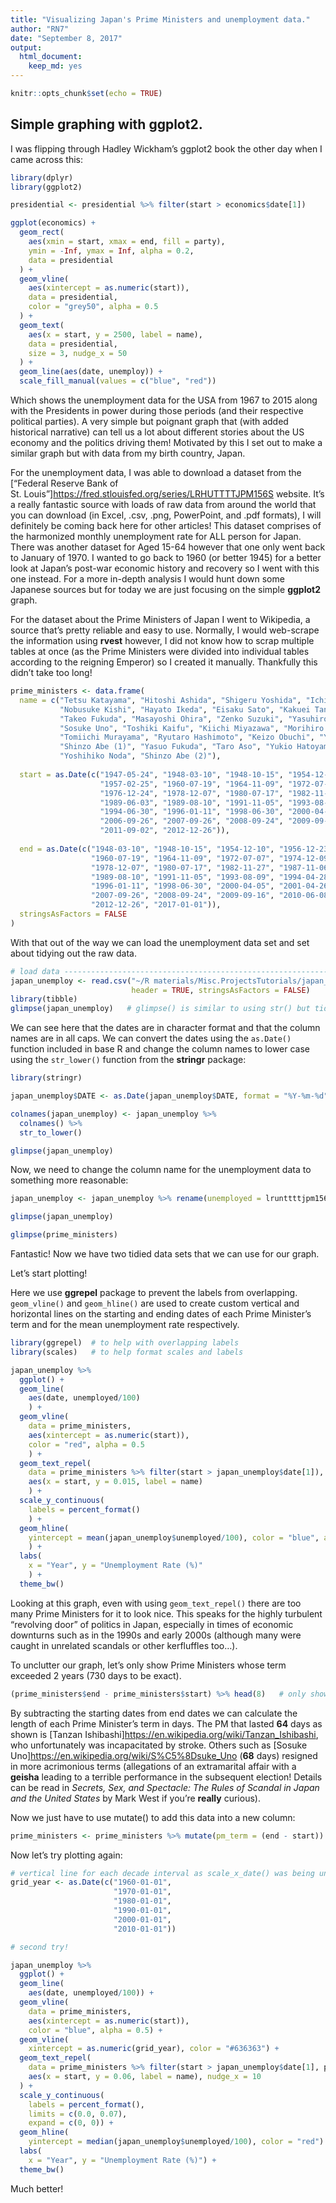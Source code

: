 ```yaml
---
title: "Visualizing Japan's Prime Ministers and unemployment data."
author: "RN7"
date: "September 8, 2017"
output: 
  html_document: 
    keep_md: yes
---
```


```r
knitr::opts_chunk$set(echo = TRUE)
```

## Simple graphing with ggplot2. 

I was flipping through Hadley Wickham's ggplot2 book the other day when I came across this:

```r
library(dplyr)
library(ggplot2)

presidential <- presidential %>% filter(start > economics$date[1])

ggplot(economics) +
  geom_rect(
    aes(xmin = start, xmax = end, fill = party), 
    ymin = -Inf, ymax = Inf, alpha = 0.2,
    data = presidential
  ) +
  geom_vline(
    aes(xintercept = as.numeric(start)), 
    data = presidential,
    color = "grey50", alpha = 0.5
  ) +
  geom_text(
    aes(x = start, y = 2500, label = name), 
    data = presidential, 
    size = 3, nudge_x = 50
  ) +
  geom_line(aes(date, unemploy)) +
  scale_fill_manual(values = c("blue", "red"))
```

Which shows the unemployment data for the USA from 1967 to 2015 along with the Presidents in power during those periods (and their respective political parties). A very simple but poignant graph that (with added historical narrative) can tell us a lot about different stories about the US economy and the politics driving them! Motivated by this I set out to make a similar graph but with data from my birth country, Japan.

  For the unemployment data, I was able to download a dataset from the ["Federal Reserve Bank of St. Louis"]<https://fred.stlouisfed.org/series/LRHUTTTTJPM156S> website. It's a really fantastic source with loads of raw data from around the world that you can download (in Excel, .csv, .png, PowerPoint, and .pdf formats), I will definitely be coming back here for other articles! This dataset comprises of the harmonized monthly unemployment rate for ALL person for Japan. There was another dataset for Aged 15-64 however that one only went back to January of 1970. I wanted to go back to 1960 (or better 1945) for a better look at Japan's post-war economic history and recovery so I went with this one instead. For a more in-depth analysis I would hunt down some Japanese sources but for today we are just focusing on the simple **ggplot2** graph.

  For the dataset about the Prime Ministers of Japan I went to Wikipedia, a source that's pretty reliable and easy to use. Normally, I would web-scrape the information using **rvest** however, I did not know how to scrap multiple tables at once (as the Prime Ministers were divided into individual tables according to the reigning Emperor) so I created it manually. Thankfully this didn't take too long!

```r
prime_ministers <- data.frame(
  name = c("Tetsu Katayama", "Hitoshi Ashida", "Shigeru Yoshida", "Ichiro Hatoyama", "Tanzan Ishibashi",
           "Nobusuke Kishi", "Hayato Ikeda", "Eisaku Sato", "Kakuei Tanaka", "Takeo Miki",
           "Takeo Fukuda", "Masayoshi Ohira", "Zenko Suzuki", "Yasuhiro Nakasone", "Noboru Takeshita",
           "Sosuke Uno", "Toshiki Kaifu", "Kiichi Miyazawa", "Morihiro Hosokawa", "Tsutomu Hata",
           "Tomiichi Murayama", "Ryutaro Hashimoto", "Keizo Obuchi", "Yoshiro Mori", "Junichiro Koizumi",
           "Shinzo Abe (1)", "Yasuo Fukuda", "Taro Aso", "Yukio Hatoyama", "Naoto Kan",
           "Yoshihiko Noda", "Shinzo Abe (2)"),
  
  start = as.Date(c("1947-05-24", "1948-03-10", "1948-10-15", "1954-12-10", "1956-12-23",
                    "1957-02-25", "1960-07-19", "1964-11-09", "1972-07-07", "1974-12-09",
                    "1976-12-24", "1978-12-07", "1980-07-17", "1982-11-27", "1987-11-06",
                    "1989-06-03", "1989-08-10", "1991-11-05", "1993-08-09", "1994-04-28",
                    "1994-06-30", "1996-01-11", "1998-06-30", "2000-04-05", "2001-04-26",
                    "2006-09-26", "2007-09-26", "2008-09-24", "2009-09-16", "2010-06-08",
                    "2011-09-02", "2012-12-26")),
  
  end = as.Date(c("1948-03-10", "1948-10-15", "1954-12-10", "1956-12-23", "1957-02-25",
                  "1960-07-19", "1964-11-09", "1972-07-07", "1974-12-09", "1976-12-24",
                  "1978-12-07", "1980-07-17", "1982-11-27", "1987-11-06", "1989-06-03",
                  "1989-08-10", "1991-11-05", "1993-08-09", "1994-04-28", "1994-06-30",
                  "1996-01-11", "1998-06-30", "2000-04-05", "2001-04-26", "2006-09-26",
                  "2007-09-26", "2008-09-24", "2009-09-16", "2010-06-08", "2011-09-02",
                  "2012-12-26", "2017-01-01")),
  stringsAsFactors = FALSE
)
```

With that out of the way we can load the unemployment data set and set about tidying out the raw data.

```r
# load data ---------------------------------------------------------------
japan_unemploy <- read.csv("~/R materials/Misc.ProjectsTutorials/japan_pm/LRUNTTTTJPM156S.csv", 
                           header = TRUE, stringsAsFactors = FALSE)
library(tibble)
glimpse(japan_unemploy)   # glimpse() is similar to using str() but tidier
```

  We can see here that the dates are in character format and that the column names are in all caps. We can convert the dates using the `as.Date()` function included in base R and change the column names to lower case using the `str_lower()` function from the **stringr** package:

```r
library(stringr)

japan_unemploy$DATE <- as.Date(japan_unemploy$DATE, format = "%Y-%m-%d")

colnames(japan_unemploy) <- japan_unemploy %>% 
  colnames() %>% 
  str_to_lower()

glimpse(japan_unemploy)
```

Now, we need to change the column name for the unemployment data to something more reasonable:

```r
japan_unemploy <- japan_unemploy %>% rename(unemployed = lrunttttjpm156s)

glimpse(japan_unemploy)

glimpse(prime_ministers)
```

Fantastic! Now we have two tidied data sets that we can use for our graph.

Let's start plotting!

  Here we use **ggrepel** package to prevent the labels from overlapping. `geom_vline()` and `geom_hline()` are used to create custom vertical and horizontal lines on the starting and ending dates of each Prime Minister's term and for the mean unemployment rate respectively.

```r
library(ggrepel)  # to help with overlapping labels
library(scales)   # to help format scales and labels

japan_unemploy %>% 
  ggplot() +
  geom_line(
    aes(date, unemployed/100)
    ) +
  geom_vline(
    data = prime_ministers, 
    aes(xintercept = as.numeric(start)),
    color = "red", alpha = 0.5
    ) +
  geom_text_repel(
    data = prime_ministers %>% filter(start > japan_unemploy$date[1]),
    aes(x = start, y = 0.015, label = name)
    ) +
  scale_y_continuous(
    labels = percent_format()
    ) +
  geom_hline(
    yintercept = mean(japan_unemploy$unemployed/100), color = "blue", alpha = 0.5
    ) +
  labs(
    x = "Year", y = "Unemployment Rate (%)"
    ) +
  theme_bw()

```

  Looking at this graph, even with using `geom_text_repel()` there are too many Prime Ministers for it to look nice. This speaks for the highly turbulent "revolving door" of politics in Japan, especially in times of economic downturns such as in the 1990s and early 2000s (although many were caught in unrelated scandals or other kerfluffles too...). 

  To unclutter our graph, let's only show Prime Ministers whose term exceeded 2 years (730 days to be exact). 

```r
(prime_ministers$end - prime_ministers$start) %>% head(8)   # only show results from first 8 rows
```

  By subtracting the starting dates from end dates we can calculate the length of each Prime Minister's term in days. The PM that lasted **64** days as shown is [Tanzan Ishibashi]<https://en.wikipedia.org/wiki/Tanzan_Ishibashi>, who unfortunately was incapacitated by stroke. Others such as  [Sosuke Uno]<https://en.wikipedia.org/wiki/S%C5%8Dsuke_Uno> (**68** days) resigned in more acrimonious terms (allegations of an extramarital affair with a **geisha** leading to a terrible performance in the subsequent election! Details can be read in *Secrets, Sex, and Spectacle: The Rules of Scandal in Japan and the United States* by Mark West if you're **really** curious).

Now we just have to use mutate() to add this data into a new column:
```r
prime_ministers <- prime_ministers %>% mutate(pm_term = (end - start))
```

Now let's try plotting again:

```r
# vertical line for each decade interval as scale_x_date() was being uncooperative...
grid_year <- as.Date(c("1960-01-01",
                       "1970-01-01", 
                       "1980-01-01", 
                       "1990-01-01", 
                       "2000-01-01", 
                       "2010-01-01"))

# second try!

japan_unemploy %>% 
  ggplot() +
  geom_line(
    aes(date, unemployed/100)) +
  geom_vline(
    data = prime_ministers, 
    aes(xintercept = as.numeric(start)),
    color = "blue", alpha = 0.5) +
  geom_vline(
    xintercept = as.numeric(grid_year), color = "#636363") +
  geom_text_repel(
    data = prime_ministers %>% filter(start > japan_unemploy$date[1], pm_term > 730),
    aes(x = start, y = 0.06, label = name), nudge_x = 10
  ) +
  scale_y_continuous(
    labels = percent_format(), 
    limits = c(0.0, 0.07),
    expand = c(0, 0)) +
  geom_hline(
    yintercept = median(japan_unemploy$unemployed/100), color = "red") +
  labs(
    x = "Year", y = "Unemployment Rate (%)") +
  theme_bw()

```

Much better!
